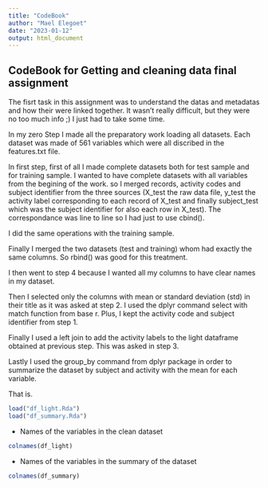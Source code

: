 ```yaml
---
title: "CodeBook"
author: "Mael Elegoet"
date: "2023-01-12"
output: html_document
---
```




## CodeBook for Getting and cleaning data final assignment


The fisrt task in this assignment was to understand the datas and metadatas and how their were linked together.
It wasn't really difficult, but they were no too much info ;)
I just had to take some time.

In my zero Step I made all the preparatory work loading all datasets.
Each dataset was made of 561 variables which were all discribed in the features.txt file.

In first step, first of all I made complete datasets both for test sample and for training sample.
I wanted to have complete datasets with all variables from the begining of the work.
so I merged records, activity codes and subject identifier from the three sources (X_test the raw data file, y_test the activity label corresponding to each record of X_test and finally subject_test which was the subject identifier for also each row in X_test).
The correspondance was line to line so I had just to use cbind().

I did the same operations with the training sample.

Finally I merged the two datasets (test and training) whom had exactly the same columns. So rbind() was good for this treatment.

I then went to step 4 because I wanted all my columns to have clear names in my dataset.

Then I selected only the columns with mean or standard deviation (std) in their title as it was asked at step 2.
I used the dplyr command select with match function from base r. Plus, I kept the activity code and subject identifier from step 1.

Finally I used a left join to add the activity labels to the light dataframe obtained at previous step. This was asked in step 3.

Lastly I used the group_by command from dplyr package in order to summarize the dataset by subject and activity with the mean for each variable.

That is.

```r
load("df_light.Rda")
load("df_summary.Rda")

```



* Names of the variables in the clean dataset
```r

colnames(df_light)


```


* Names of the variables in the summary of the dataset

```r
colnames(df_summary)

```

